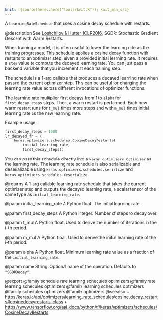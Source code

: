 ```yaml
---
knit: ({source(here::here("tools/knit.R")); knit_man_src})
---
```

A `LearningRateSchedule` that uses a cosine decay schedule with restarts.

@description
See [Loshchilov & Hutter, ICLR2016](https://arxiv.org/abs/1608.03983),
SGDR: Stochastic Gradient Descent with Warm Restarts.

When training a model, it is often useful to lower the learning rate as
the training progresses. This schedule applies a cosine decay function with
restarts to an optimizer step, given a provided initial learning rate.
It requires a `step` value to compute the decayed learning rate. You can
just pass a backend variable that you increment at each training step.

The schedule is a 1-arg callable that produces a decayed learning
rate when passed the current optimizer step. This can be useful for changing
the learning rate value across different invocations of optimizer functions.

The learning rate multiplier first decays
from 1 to `alpha` for `first_decay_steps` steps. Then, a warm
restart is performed. Each new warm restart runs for `t_mul` times more
steps and with `m_mul` times initial learning rate as the new learning rate.

Example usage:
```python
first_decay_steps = 1000
lr_decayed_fn = (
    keras.optimizers.schedules.CosineDecayRestarts(
        initial_learning_rate,
        first_decay_steps))
```

You can pass this schedule directly into a `keras.optimizers.Optimizer`
as the learning rate. The learning rate schedule is also serializable and
deserializable using `keras.optimizers.schedules.serialize` and
`keras.optimizers.schedules.deserialize`.

@returns
A 1-arg callable learning rate schedule that takes the current optimizer
step and outputs the decayed learning rate, a scalar tensor of the
same type as `initial_learning_rate`.

@param initial_learning_rate
A Python float. The initial learning rate.

@param first_decay_steps
A Python integer. Number of steps to decay over.

@param t_mul
A Python float. Used to derive the number of iterations in
the i-th period.

@param m_mul
A Python float. Used to derive the initial learning rate of
the i-th period.

@param alpha
A Python float. Minimum learning rate value as a fraction of
the `initial_learning_rate`.

@param name
String. Optional name of the operation. Defaults to
`"SGDRDecay"`.

@export
@family schedule rate learning schedules optimizers
@family rate learning schedules optimizers
@family learning schedules optimizers
@family schedules optimizers
@family optimizers
@seealso
+ <https:/keras.io/api/optimizers/learning_rate_schedules/cosine_decay_restarts#cosinedecayrestarts-class>
+ <https://www.tensorflow.org/api_docs/python/tf/keras/optimizers/schedules/CosineDecayRestarts>
